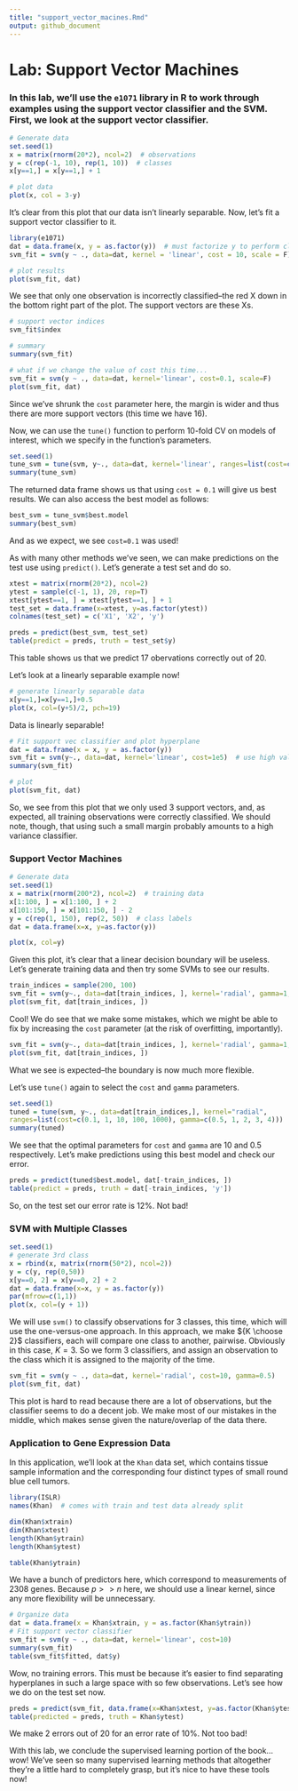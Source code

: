 ```yaml
---
title: "support_vector_macines.Rmd"
output: github_document
---
```


# Lab: Support Vector Machines

### In this lab, we'll use the `e1071` library in R to work through examples using the support vector classifier and the SVM. First, we look at the support vector classifier.

```r
# Generate data
set.seed(1)
x = matrix(rnorm(20*2), ncol=2)  # observations
y = c(rep(-1, 10), rep(1, 10))  # classes
x[y==1,] = x[y==1,] + 1

# plot data
plot(x, col = 3-y)
```

It's clear from this plot that our data isn't linearly separable. Now, let's fit a support vector classifier to it.

```r
library(e1071)
dat = data.frame(x, y = as.factor(y))  # must factorize y to perform classification
svm_fit = svm(y ~ ., data=dat, kernel = 'linear', cost = 10, scale = F)  # kernel = linear ensures support vector classifier

# plot results
plot(svm_fit, dat)
```

We see that only one observation is incorrectly classified--the red X down in the bottom right part of the plot. The support vectors are these Xs.

```r
# support vector indices
svm_fit$index

# summary
summary(svm_fit)
```

```r
# what if we change the value of cost this time...
svm_fit = svm(y ~ ., data=dat, kernel='linear', cost=0.1, scale=F)
plot(svm_fit, dat)
```

Since we've shrunk the `cost` parameter here, the margin is wider and thus there are more support vectors (this time we have 16). 

Now, we can use the `tune()` function to perform 10-fold CV on models of interest, which we specify in the function's parameters.

```r
set.seed(1)
tune_svm = tune(svm, y~., data=dat, kernel='linear', ranges=list(cost=c(0.001, 0.01, 0.1, 1,5,10,100)))
summary(tune_svm)
```

The returned data frame shows us that using `cost = 0.1` will give us best results. We can also access the best model as follows:

```r
best_svm = tune_svm$best.model
summary(best_svm)
```

And as we expect, we see `cost=0.1` was used!

As with many other methods we've seen, we can make predictions on the test use using `predict()`. Let's generate a test set and do so.

```r
xtest = matrix(rnorm(20*2), ncol=2)
ytest = sample(c(-1, 1), 20, rep=T)
xtest[ytest==1, ] = xtest[ytest==1, ] + 1
test_set = data.frame(x=xtest, y=as.factor(ytest))
colnames(test_set) = c('X1', 'X2', 'y')

preds = predict(best_svm, test_set)
table(predict = preds, truth = test_set$y)
```

This table shows us that we predict 17 obervations correctly out of 20.

Let's look at a linearly separable example now!

```r
# generate linearly separable data
x[y==1,]=x[y==1,]+0.5
plot(x, col=(y+5)/2, pch=19)
```

Data is linearly separable!

```r
# Fit support vec classifier and plot hyperplane
dat = data.frame(x = x, y = as.factor(y))
svm_fit = svm(y~., data=dat, kernel='linear', cost=1e5)  # use high value of cost to fit hard to the data
summary(svm_fit)
```

```r
# plot
plot(svm_fit, dat)
```

So, we see from this plot that we only used 3 support vectors, and, as expected, all training observations were correctly classified. We should note, though, that using such a small margin  probably amounts to a high variance classifier. 

### Support Vector Machines

```r
# Generate data
set.seed(1)
x = matrix(rnorm(200*2), ncol=2)  # training data
x[1:100, ] = x[1:100, ] + 2
x[101:150, ] = x[101:150, ] - 2
y = c(rep(1, 150), rep(2, 50))  # class labels
dat = data.frame(x=x, y=as.factor(y))

plot(x, col=y)
```

Given this plot, it's clear that a linear decision boundary will be useless. Let's generate training data and then try some SVMs to see our results.

```r
train_indices = sample(200, 100)
svm_fit = svm(y~., data=dat[train_indices, ], kernel='radial', gamma=1, cost=1)  # radial kernel
plot(svm_fit, dat[train_indices, ])
```

Cool! We do see that we make some mistakes, which we might be able to fix by increasing the `cost` parameter (at the risk of overfitting, importantly).

```r
svm_fit = svm(y~., data=dat[train_indices, ], kernel='radial', gamma=1, cost=1e5)  # radial kernel with much bigger cost, fit to data harder
plot(svm_fit, dat[train_indices, ])
```

What we see is expected--the boundary is now much more flexible.

Let's use `tune()` again to select the `cost` and `gamma` parameters.

```r
set.seed(1)
tuned = tune(svm, y~., data=dat[train_indices,], kernel="radial",
ranges=list(cost=c(0.1, 1, 10, 100, 1000), gamma=c(0.5, 1, 2, 3, 4)))
summary(tuned)
```

We see that the optimal parameters for `cost` and `gamma` are 10 and 0.5 respectively. Let's make predictions using this best model and check our error.

```r
preds = predict(tuned$best.model, dat[-train_indices, ])
table(predict = preds, truth = dat[-train_indices, 'y'])
```

So, on the test set our error rate is 12%. Not bad!

### SVM with Multiple Classes

```r
set.seed(1)
# generate 3rd class
x = rbind(x, matrix(rnorm(50*2), ncol=2))
y = c(y, rep(0,50))
x[y==0, 2] = x[y==0, 2] + 2
dat = data.frame(x=x, y = as.factor(y))
par(mfrow=c(1,1))
plot(x, col=(y + 1))
```

We will use `svm()` to classify observations for 3 classes, this time, which will use the one-versus-one approach. In this approach, we make ${K \choose 2}$ classifiers, each will compare one class to another, pairwise. Obviously in this case, $K = 3$. So we form 3 classifiers, and assign an observation to the class which it is assigned to the majority of the time. 

```r
svm_fit = svm(y ~ ., data=dat, kernel='radial', cost=10, gamma=0.5)
plot(svm_fit, dat)
```

This plot is hard to read because there are a lot of observations, but the classifier seems to do a decent job. We make most of our mistakes in the middle, which makes sense given the nature/overlap of the data there.

### Application to Gene Expression Data

In this application, we'll look at the `Khan` data set, which contains tissue sample information and the corresponding four distinct types of small round blue cell tumors. 

```r
library(ISLR)
names(Khan)  # comes with train and test data already split

dim(Khan$xtrain)
dim(Khan$xtest)
length(Khan$ytrain)
length(Khan$ytest)

table(Khan$ytrain)
```

We have a bunch of predictors here, which correspond to measurements of 2308 genes. Because $p >> n$ here, we should use a linear kernel, since any more flexibility will be unnecessary. 

```r
# Organize data
dat = data.frame(x = Khan$xtrain, y = as.factor(Khan$ytrain))
# Fit support vector classifier
svm_fit = svm(y ~ ., data=dat, kernel='linear', cost=10)
summary(svm_fit)
table(svm_fit$fitted, dat$y)
```

Wow, no training errors. This must be because it's easier to find separating hyperplanes in such a large space with so few observations. Let's see how we do on the test set now.

```r
preds = predict(svm_fit, data.frame(x=Khan$xtest, y=as.factor(Khan$ytest)))
table(predicted = preds, truth = Khan$ytest)
```

We make 2 errors out of 20 for an error rate of 10%. Not too bad! 

With this lab, we conclude the supervised learning portion of the book... wow! We've seen so many supervised learning methods that altogether they're a little hard to completely grasp, but it's nice to have these tools now!